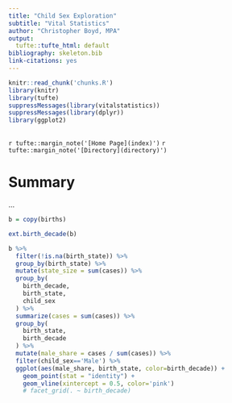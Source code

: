```yaml
---
title: "Child Sex Exploration"
subtitle: "Vital Statistics"
author: "Christopher Boyd, MPA"
output:
  tufte::tufte_html: default
bibliography: skeleton.bib
link-citations: yes
---
```


```r
knitr::read_chunk('chunks.R')
library(knitr)
library(tufte)
suppressMessages(library(vitalstatistics))
suppressMessages(library(dplyr))
library(ggplot2)
```

```r
```

`r tufte::margin_note('[Home Page](index)')`
`r tufte::margin_note('[Directory](directory)')`

# Summary

...

```r
b = copy(births)
```

```r
ext.birth_decade(b)
```


```r
b %>%
  filter(!is.na(birth_state)) %>%
  group_by(birth_state) %>%
  mutate(state_size = sum(cases)) %>%
  group_by(
    birth_decade,
    birth_state,
    child_sex
  ) %>%
  summarize(cases = sum(cases)) %>%
  group_by(
    birth_state,
    birth_decade
  ) %>%
  mutate(male_share = cases / sum(cases)) %>%
  filter(child_sex=='Male') %>%
  ggplot(aes(male_share, birth_state, color=birth_decade)) +
    geom_point(stat = "identity") +
    geom_vline(xintercept = 0.5, color='pink')
    # facet_grid(. ~ birth_decade)
```
